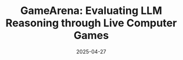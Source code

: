 ---
title: "GameArena: Evaluating LLM Reasoning through Live Computer Games"
date: '2025-04-27'
tags: ['ICLR2025']
draft: false
authors: ["Lanxiang Hu*", "Qiyu Li*", "Anze Xie*", "Nan Jiang", "Ion Stoica", "Haojian Jin", "Hao Zhang"]
canonicalUrl: https://arxiv.org/pdf/2412.06394
---
